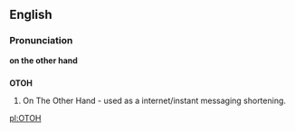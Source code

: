 ==English==

===Pronunciation===
'''on the other hand'''

==={{abbreviation}}===
'''OTOH'''
# On The Other Hand - used as a internet/instant messaging shortening.

[[pl:OTOH]]